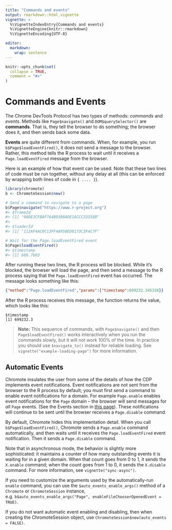 ```yaml
---
title: "Commands and events"
output: rmarkdown::html_vignette
vignette: >
  %\VignetteIndexEntry{Commands and events}
  %\VignetteEngine{knitr::rmarkdown}
  %\VignetteEncoding{UTF-8}

editor:
  markdown:
    wrap: sentence
---
```


```r
knitr::opts_chunk$set(
  collapse = TRUE,
  comment = "#>"
)
```

# Commands and Events

The Chrome DevTools Protocol has two types of methods: *commands* and *events*.
Methods like `Page$navigate()` and `DOM$querySelector()` are **commands**.
That is, they tell the browser to do something; the browser does it, and then sends back some data.

**Events** are quite different from commands.
When, for example, you run `b$Page$loadEventFired()`, it does not send a message to the browser.
Rather, this method tells the R process to wait until it receives a `Page.loadEventFired` message from the browser.

Here is an example of how that event can be used.
Note that these two lines of code must be run together, without any delay at all (this can be enforced by wrapping both lines of code in `{ .... }`).

``` r
library(chromote)
b <- ChromoteSession$new()

# Send a command to navigate to a page
b$Page$navigate("https://www.r-project.org")
#> $frameId
#> [1] "0ADE3CFBAF764B0308ADE1ACCC33358B"
#>
#> $loaderId
#> [1] "112AF4AC0C13FF4A95BED8173C3F4C7F"

# Wait for the Page.loadEventFired event
b$Page$loadEventFired()
#> $timestamp
#> [1] 680.7603
```

After running these two lines, the R process will be blocked.
While it's blocked, the browser will load the page, and then send a message to the R process saying that the `Page.loadEventFired` event has occurred.
The message looks something like this:

``` json
{"method":"Page.loadEventFired","params":{"timestamp":699232.345338}}
```

After the R process receives this message, the function returns the value, which looks like this:

```         
$timestamp
[1] 699232.3
```

> **Note:** This sequence of commands, with `Page$navigate()` and then `Page$loadEventFired()` works interactively when you run the commands slowly, but it will not work 100% of the time.
> In practice you should use `$navigate_to()` instead for reliable loading.
> See `vignette("example-loading-page")` for more information.

## Automatic Events

Chromote insulates the user from some of the details of how the CDP implements event notifications.
Event notifications are not sent from the browser to the R process by default; you must first send a command to enable event notifications for a domain.
For example `Page.enable` enables event notifications for the `Page` domain -- the browser will send messages for *all* `Page` events.
(See the Events section in [this page](https://chromedevtools.github.io/devtools-protocol/tot/Page/)).
These notifications will continue to be sent until the browser receives a `Page.disable` command.

By default, Chromote hides this implementation detail.
When you call `b$Page$loadEventFired()`, Chromote sends a `Page.enable` command automatically, and then waits until it receives the `Page.loadEventFired` event notification.
Then it sends a `Page.disable` command.

Note that in asynchronous mode, the behavior is slightly more sophisticated: it maintains a counter of how many outstanding events it is waiting for in a given domain.
When that count goes from 0 to 1, it sends the `X.enable` command; when the count goes from 1 to 0, it sends the `X.disable` command.
For more information, see `vignette("sync-async")`.

If you need to customize the arguments used by the automatically-run `enable` command, you can use the `$auto_events_enable_args()` method of a `Chromote` or `ChromoteSession` instance, e.g. `b$auto_events_enable_args("Page", enableFileChooserOpenedEvent = TRUE)`.

If you do not want automatic event enabling and disabling, then when creating the ChromoteSession object, use `ChromoteSession$new(auto_events = FALSE)`.